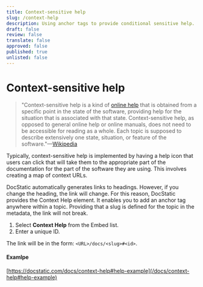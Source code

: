 ```yaml
---
title: Context-sensitive help
slug: /context-help
description: Using anchor tags to provide conditional sensitive help.
draft: false
review: false
translate: false
approved: false
published: true
unlisted: false
---
```


# Context-sensitive help

> "Context-sensitive help is a kind of [online help](https://en.wikipedia.org/wiki/Online_help) that is obtained from a specific point in the state of the software, providing help for the situation that is associated with that state. Context-sensitive help, as opposed to general online help or online manuals, does not need to be accessible for reading as a whole. Each topic is supposed to describe extensively one state, situation, or feature of the software."—[Wikipedia](https://en.wikipedia.org/wiki/Context-sensitive_help)

Typically, context-sensitive help is implemented by having a help icon that users can click that will take them to the appropriate part of the documentation for the part of the software they are using. This involves creating a map of context URLs.

DocStatic automatically generates links to headings. However, if you change the heading, the link will change. For this reason, DocStatic provides the Context Help element. It enables you to add an anchor tag anywhere within a topic. Providing that a slug is defined for the topic in the metadata, the link will not break.

1. Select **Context Help** from the Embed list.
2. Enter a unique ID.

The link will be in the form: `<URL>/docs/<slug>#<id>`.

#### Examlpe

[https://docstatic.com/docs/context-help#help-example](/docs/context-help#help-example)

<a id="help-example" />
